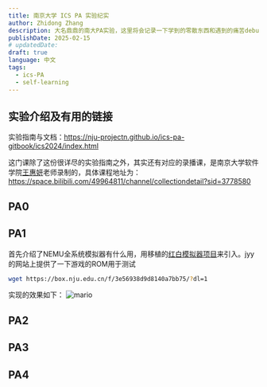 ```yaml
---
title: 南京大学 ICS PA 实验纪实
author: Zhidong Zhang
description: 大名鼎鼎的南大PA实验，这里将会记录一下学到的零散东西和遇到的痛苦debug经历。
publishDate: 2025-02-15
# updatedDate: 
draft: true
language: 中文
tags:
  - ics-PA
  - self-learning
---
```


## 实验介绍及有用的链接

实验指南与文档：https://nju-projectn.github.io/ics-pa-gitbook/ics2024/index.html

这门课除了这份很详尽的实验指南之外，其实还有对应的录播课，是南京大学软件学院[王惠妍](https://cocowhy1013.github.io/)老师录制的，具体课程地址为：https://space.bilibili.com/49964811/channel/collectiondetail?sid=3778580

## PA0

## PA1

首先介绍了NEMU全系统模拟器有什么用，用移植的[红白模拟器项目]([NJU-ProjectN/fceux-am](https://github.com/NJU-ProjectN/fceux-am))来引入。jyy的网站上提供了一下游戏的ROM用于测试

``` bash
wget https://box.nju.edu.cn/f/3e56938d9d8140a7bb75/?dl=1
```

实现的效果如下：
![mario](./mario.png)

## PA2

## PA3

## PA4